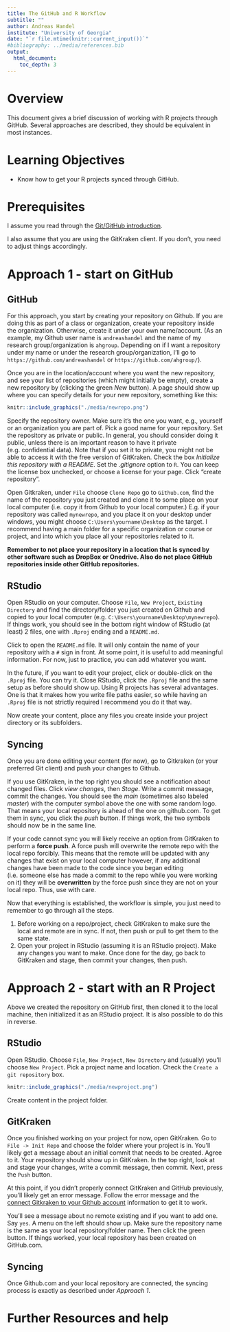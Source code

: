 ```yaml
---
title: The GitHub and R Workflow
subtitle: ""
author: Andreas Handel
institute: "University of Georgia"
date: "`r file.mtime(knitr::current_input())`"
#bibliography: ../media/references.bib
output: 
  html_document:
    toc_depth: 3
---
```


# Overview
This document gives a brief discussion of working with R projects through GitHub. Several approaches are described, they should be equivalent in most instances.

# Learning Objectives
* Know how to get your R projects synced through GitHub.


# Prerequisites
I assume you read through the [Git/GitHub introduction]().

I also assume that you are using the GitKraken client. If you don't, you need to adjust things accordingly.


# Approach 1 - start on GitHub

## GitHub
For this approach, you start by creating your repository on Github. If you are doing this as part of a class or organization, create your repository inside the organization. Otherwise, create it under your own name/account. (As an example, my Github user name is `andreashandel` and the name of my research group/organization is `ahgroup`. Depending on if I want a repository under my name or under the research group/organization, I'll go to `https://github.com/andreashandel` or `https://github.com/ahgroup/`).

Once you are in the location/account  where you want the new repository, and see your list of repositories (which might initially be empty), create a new repository  by (clicking the green _New_ button). A page should show up where you can specify details for your new repository, something like this:

```r
knitr::include_graphics("./media/newrepo.png")
```


Specify the repository owner. Make sure it's the one you want, e.g., yourself or an organization you are part of. Pick a good name for your repository. Set the repository as private or public. In general, you should consider doing it public, unless there is an important reason to have it private (e.g. confidential data). Note that if you set it to private, you might not be able to access it with the free version of GitKraken. Check the box _Initialize this repository with a README_. Set the _.gitignore_ option to `R`. You can keep the license box unchecked, or choose a license for your page. Click "create repository".  

Open Gitkraken, under `File` choose `Clone Repo` go to `Github.com`, find the name of the repository you just created and clone it to some place on your local computer (i.e. copy it from Github to your local computer.) E.g. if your repository was called `mynewrepo`, and you place it on your desktop under windows, you might choose `C:\Users\yourname\Desktop` as the target. I recommend having a main folder for a specific organization or course or project, and into which you place all your repositories related to it.

**Remember to not place your repository in a location that is synced by other software such as DropBox or Onedrive. Also do not place GitHub repositories inside other GitHub repositories.**



## RStudio

Open RStudio on your computer. Choose `File`, `New Project`, `Existing Directory` and find the directory/folder you just created on Github and copied to your local computer (e.g. `C:\Users\yourname\Desktop\mynewrepo`). If things work, you should see in the bottom right window of RStudio (at least) 2 files, one with `.Rproj` ending and a `README.md`. 

Click to open the `README.md` file. It will only contain the name of your repository with a `#` sign in front. At some point, it is useful to add meaningful information. For now, just to practice, you can add whatever you want. 

In the future, if you want to edit your project, click or double-click on the `.Rproj` file. You can try it. Close RStudio, click the `.Rproj` file and the same setup as before should show up. Using R projects has several advantages. One is that it makes how you write file paths easier, so while having an `.Rproj` file is not strictly required I recommend you do it that way.

Now create your content, place any files you create inside your project directory or its subfolders. 




## Syncing

Once you are done editing your content (for now), go to Gitkraken (or your preferred Git client) and push your changes to Github.

If you use GitKraken, in the top right you should see  a notification about changed files. Click _view changes_, then _Stage_. Write a commit message, commit the changes. You should see the _main_ (sometimes also labeled _master_) with the computer symbol above the one with some random logo. That means your local repository is ahead of the one on github.com. To get them in sync, you click the _push_ button. If things work, the two symbols should now be in the same line.

If your code cannot sync you will likely receive an option from GitKraken to perform a **force push**. A force push will overwrite the remote repo with the local repo forcibly. This means that the remote will be updated with any changes that exist on your local computer however, if any additional changes have been made to the code since you began editing (i.e. someone else has made a commit to the repo while you were working on it) they will be **overwritten** by the force push since they are not on your local repo. Thus, use with care.

Now that everything is established, the workflow is simple, you just need to remember to go through all the steps.

1. Before working on a repo/project, check GitKraken to make sure the local and remote are in sync. If not, then push or pull to get them to the same state.
2. Open your project in RStudio (assuming it is an RStudio project). Make any changes you want to make. Once done for the day, go back to GitKraken and stage, then commit your changes, then push. 





# Approach 2 - start with an R Project

Above we created the repository on GitHub first, then cloned it to the local machine, then initialized it as an RStudio project. It is also possible to do this in reverse.

## RStudio
Open RStudio. Choose `File`, `New Project`, `New Directory` and (usually) you'll choose `New Project`. Pick a project name and location. Check the `Create a git repository` box. 

```r
knitr::include_graphics("./media/newproject.png")
```

Create content in the project folder.


## GitKraken

Once you finished working on your project for now, open GitKraken. Go to `File -> Init Repo` and choose the folder where your project is in. You'll likely get a message about an initial commit that needs to be created. Agree to it. Your repository should show up in GitKraken. In the top right, look at and stage your changes, write a commit message, then commit. Next, press the `Push` button.

At this point, if you didn't properly connect GitKraken and GitHub previously, you'll likely get an error message. Follow the error message and the [connect Gitkraken to your Github account](https://www.gitkraken.com/resources/gitkraken-github-cheat-sheet) information to get it to work.

You'll see a message about no remote existing and if you want to add one. Say `yes`. A menu on the left should show up. Make sure the repository name is the same as your local repository/folder name. Then click the green button. If things worked, your local repository has been created on GitHub.com.


## Syncing

Once Github.com and your local repository are connected, the syncing process is exactly as described under _Approach 1_.



# Further Resources and help
